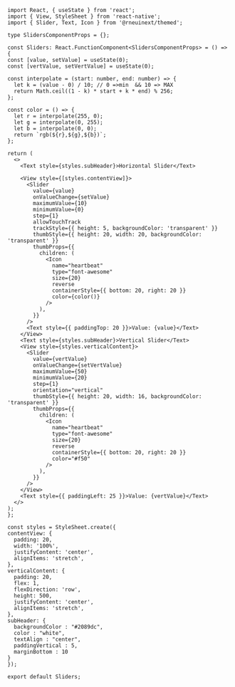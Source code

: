 ```SnackPlayer name=RNE Slider
import React, { useState } from 'react';
import { View, StyleSheet } from 'react-native';
import { Slider, Text, Icon } from '@rneuinext/themed';

type SlidersComponentProps = {};

const Sliders: React.FunctionComponent<SlidersComponentProps> = () => {
const [value, setValue] = useState(0);
const [vertValue, setVertValue] = useState(0);

const interpolate = (start: number, end: number) => {
  let k = (value - 0) / 10; // 0 =>min  && 10 => MAX
  return Math.ceil((1 - k) * start + k * end) % 256;
};

const color = () => {
  let r = interpolate(255, 0);
  let g = interpolate(0, 255);
  let b = interpolate(0, 0);
  return `rgb(${r},${g},${b})`;
};

return (
  <>
    <Text style={styles.subHeader}>Horizontal Slider</Text>

    <View style={[styles.contentView]}>
      <Slider
        value={value}
        onValueChange={setValue}
        maximumValue={10}
        minimumValue={0}
        step={1}
        allowTouchTrack
        trackStyle={{ height: 5, backgroundColor: 'transparent' }}
        thumbStyle={{ height: 20, width: 20, backgroundColor: 'transparent' }}
        thumbProps={{
          children: (
            <Icon
              name="heartbeat"
              type="font-awesome"
              size={20}
              reverse
              containerStyle={{ bottom: 20, right: 20 }}
              color={color()}
            />
          ),
        }}
      />
      <Text style={{ paddingTop: 20 }}>Value: {value}</Text>
    </View>
    <Text style={styles.subHeader}>Vertical Slider</Text>
    <View style={styles.verticalContent}>
      <Slider
        value={vertValue}
        onValueChange={setVertValue}
        maximumValue={50}
        minimumValue={20}
        step={1}
        orientation="vertical"
        thumbStyle={{ height: 20, width: 16, backgroundColor: 'transparent' }}
        thumbProps={{
          children: (
            <Icon
              name="heartbeat"
              type="font-awesome"
              size={20}
              reverse
              containerStyle={{ bottom: 20, right: 20 }}
              color="#f50"
            />
          ),
        }}
      />
    </View>
    <Text style={{ paddingLeft: 25 }}>Value: {vertValue}</Text>
  </>
);
};

const styles = StyleSheet.create({
contentView: {
  padding: 20,
  width: '100%',
  justifyContent: 'center',
  alignItems: 'stretch',
},
verticalContent: {
  padding: 20,
  flex: 1,
  flexDirection: 'row',
  height: 500,
  justifyContent: 'center',
  alignItems: 'stretch',
},
subHeader: {
  backgroundColor : "#2089dc",
  color : "white",
  textAlign : "center",
  paddingVertical : 5,
  marginBottom : 10
}
});

export default Sliders;
```
